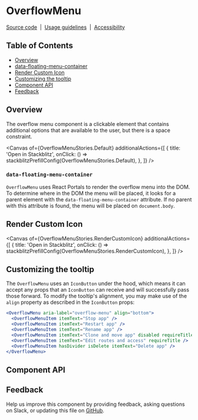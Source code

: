 
<Meta isTemplate />

# OverflowMenu

[Source code](https://github.com/carbon-design-system/carbon/tree/main/packages/react/src/components/OverflowMenu)
&nbsp;|&nbsp;
[Usage guidelines](https://www.carbondesignsystem.com/components/overflow-menu/usage)
&nbsp;|&nbsp;
[Accessibility](https://www.carbondesignsystem.com/components/overflow-menu/accessibility)

## Table of Contents

- [Overview](#overview)
- [data-floating-menu-container](#data-floating-menu-container)
- [Render Custom Icon](#render-custom-icon)
- [Customizing the tooltip](#customizing-the-tooltip)
- [Component API](#component-api)
- [Feedback](#feedback)

## Overview

The overflow menu component is a clickable element that contains additional
options that are available to the user, but there is a space constraint.

<Canvas
  of={OverflowMenuStories.Default}
  additionalActions={[
    {
      title: 'Open in Stackblitz',
      onClick: () => stackblitzPrefillConfig(OverflowMenuStories.Default),
    },
  ]}
/>

### `data-floating-menu-container`

`OverflowMenu` uses React Portals to render the overflow menu into the DOM. To
determine where in the DOM the menu will be placed, it looks for a parent
element with the `data-floating-menu-container` attribute. If no parent with
this attribute is found, the menu will be placed on `document.body`.

## Render Custom Icon

<Canvas
  of={OverflowMenuStories.RenderCustomIcon}
  additionalActions={[
    {
      title: 'Open in Stackblitz',
      onClick: () =>
        stackblitzPrefillConfig(OverflowMenuStories.RenderCustomIcon),
    },
  ]}
/>

## Customizing the tooltip

The `OverflowMenu` uses an `IconButton` under the hood, which means it can
accept any props that an `IconButton` can receive and will successfully pass
those forward. To modify the tooltip's alignment, you may make use of the
`align` property as described in the `IconButton` props:

```jsx
<OverflowMenu aria-label="overflow-menu" align="bottom">
  <OverflowMenuItem itemText="Stop app" />
  <OverflowMenuItem itemText="Restart app" />
  <OverflowMenuItem itemText="Rename app" />
  <OverflowMenuItem itemText="Clone and move app" disabled requireTitle />
  <OverflowMenuItem itemText="Edit routes and access" requireTitle />
  <OverflowMenuItem hasDivider isDelete itemText="Delete app" />
</OverflowMenu>
```

## Component API

<ArgTypes />

## Feedback

Help us improve this component by providing feedback, asking questions on Slack,
or updating this file on
[GitHub](https://github.com/carbon-design-system/carbon/edit/main/packages/react/src/components/OverflowMenu/OverflowMenu.mdx).
